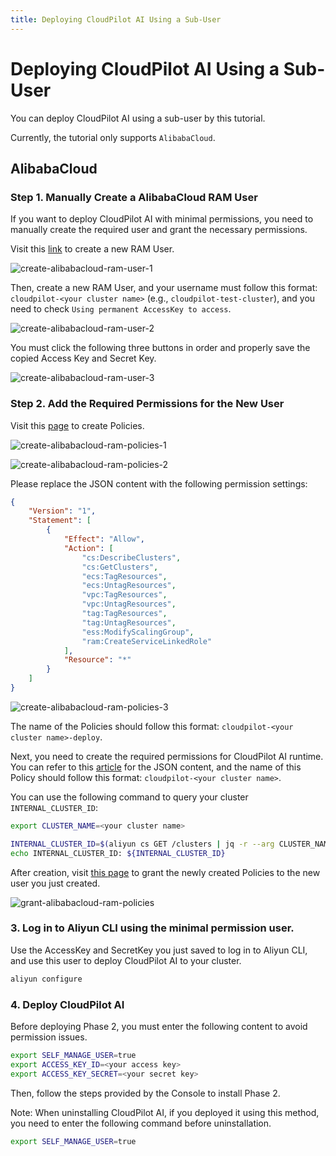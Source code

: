 ```yaml
---
title: Deploying CloudPilot AI Using a Sub-User
---
```


# Deploying CloudPilot AI Using a Sub-User

You can deploy CloudPilot AI using a sub-user by this tutorial.

Currently, the tutorial only supports `AlibabaCloud`.

## AlibabaCloud

### Step 1. Manually Create a AlibabaCloud RAM User

If you want to deploy CloudPilot AI with minimal permissions, you need to manually create the required user and grant the necessary permissions.

Visit this [link](https://ram.console.aliyun.com/users) to create a new RAM User.

![create-alibabacloud-ram-user-1](./img/create-alibabacloud-ram-user-1.png)

Then, create a new RAM User, and your username must follow this format: `cloudpilot-<your cluster name>` (e.g., `cloudpilot-test-cluster`), and you need to check `Using permanent AccessKey to access`.

![create-alibabacloud-ram-user-2](./img/create-alibabacloud-ram-user-2.png)

You must click the following three buttons in order and properly save the copied Access Key and Secret Key.

![create-alibabacloud-ram-user-3](./img/create-alibabacloud-ram-user-3.png)

### Step 2. Add the Required Permissions for the New User

Visit this [page](https://ram.console.aliyun.com/policies) to create Policies.

![create-alibabacloud-ram-policies-1](./img/create-alibabacloud-ram-policies-1.png)

![create-alibabacloud-ram-policies-2](./img/create-alibabacloud-ram-policies-2.png)

Please replace the JSON content with the following permission settings:

```json
{
    "Version": "1",
    "Statement": [
        {
            "Effect": "Allow",
            "Action": [
                "cs:DescribeClusters",
                "cs:GetClusters",
                "ecs:TagResources",
                "ecs:UntagResources",
                "vpc:TagResources",
                "vpc:UntagResources",
                "tag:TagResources",
                "tag:UntagResources",
                "ess:ModifyScalingGroup",
                "ram:CreateServiceLinkedRole"
            ],
            "Resource": "*"
        }
    ]
}
```

![create-alibabacloud-ram-policies-3](./img/create-alibabacloud-ram-policies-3.png)

The name of the Policies should follow this format: `cloudpilot-<your cluster name>-deploy`.

Next, you need to create the required permissions for CloudPilot AI runtime. You can refer to this [article](../security/permissions_required.mdx#privileges-needed-with-alibabacloud) for the JSON content, and the name of this Policy should follow this format: `cloudpilot-<your cluster name>`.

You can use the following command to query your cluster `INTERNAL_CLUSTER_ID`:

```sh
export CLUSTER_NAME=<your cluster name>

INTERNAL_CLUSTER_ID=$(aliyun cs GET /clusters | jq -r --arg CLUSTER_NAME "$CLUSTER_NAME" '.[] | select(.name == $CLUSTER_NAME) | .cluster_id')
echo INTERNAL_CLUSTER_ID: ${INTERNAL_CLUSTER_ID}
```

After creation, visit [this page](https://ram.console.aliyun.com/permissions) to grant the newly created Policies to the new user you just created.

![grant-alibabacloud-ram-policies](./img/grant-alibabacloud-ram-policies.png)

### 3. Log in to Aliyun CLI using the minimal permission user.

Use the AccessKey and SecretKey you just saved to log in to Aliyun CLI, and use this user to deploy CloudPilot AI to your cluster.

```sh
aliyun configure
```

### 4. Deploy CloudPilot AI

Before deploying Phase 2, you must enter the following content to avoid permission issues.

```sh
export SELF_MANAGE_USER=true
export ACCESS_KEY_ID=<your access key>
export ACCESS_KEY_SECRET=<your secret key>
```

Then, follow the steps provided by the Console to install Phase 2.

Note: When uninstalling CloudPilot AI, if you deployed it using this method, you need to enter the following command before uninstallation.

```sh
export SELF_MANAGE_USER=true
```
